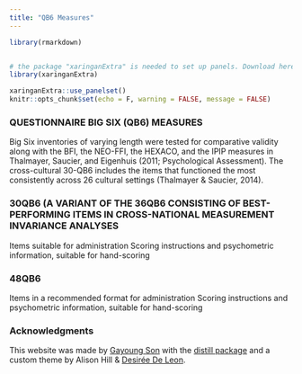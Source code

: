 ```yaml
---
title: "QB6 Measures"
---
```


```r
library(rmarkdown)


# the package "xaringanExtra" is needed to set up panels. Download here: devtools::install_github("gadenbuie/xaringanExtra")
library(xaringanExtra)

xaringanExtra::use_panelset()
knitr::opts_chunk$set(echo = F, warning = FALSE, message = FALSE)

```



### QUESTIONNAIRE BIG SIX (QB6) MEASURES
Big Six inventories of varying length were tested for comparative validity along with the BFI, the NEO-FFI, the HEXACO, and the IPIP measures in Thalmayer, Saucier, and Eigenhuis (2011; Psychological Assessment). The cross-cultural 30-QB6 includes the items that functioned the most consistently across 26 cultural settings (Thalmayer & Saucier, 2014).

### 30QB6 (A VARIANT OF THE 36QB6 CONSISTING OF BEST-PERFORMING ITEMS IN CROSS-NATIONAL MEASUREMENT INVARIANCE ANALYSES
Items suitable for administration
Scoring instructions and psychometric information, suitable for hand-scoring

### 48QB6
Items in a recommended format for administration
Scoring instructions and psychometric information, suitable for hand-scoring


### Acknowledgments {.appendix}

This website was made by [Gayoung Son](mailto:g.son@unibas.ch) with the [distill package](https://rstudio.github.io/distill/) and a custom theme by Alison Hill & [Desirée De Leon](https://desiree.rbind.io/).